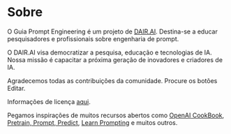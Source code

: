 # Sobre

O Guia Prompt Engineering é um projeto de [DAIR.AI](https://github.com/ncuhome). Destina-se a educar pesquisadores e profissionais sobre engenharia de prompt.

O DAIR.AI visa democratizar a pesquisa, educação e tecnologias de IA. Nossa missão é capacitar a próxima geração de inovadores e criadores de IA.

Agradecemos todas as contribuições da comunidade. Procure os botões Editar.

Informações de licença [aqui](https://github.com/ncuhome/Prompt-Engineering-Guide#license).

Pegamos inspirações de muitos recursos abertos como [OpenAI CookBook](https://github.com/openai/openai-cookbook), [Pretrain, Prompt, Predict](http://pretrain.nlpedia.ai/), [Learn Prompting](https://learnprompting.org/) e muitos outros.